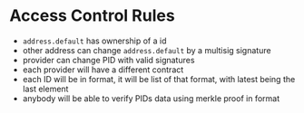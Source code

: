# Access Control Rules

- `address.default` has ownership of a id
- other address can change `address.default` by a multisig signature
- provider can change PID with valid signatures
- each provider will have a different contract
- each ID will be in format, it will be list of that format, with latest being the last element
- anybody will be able to verify PIDs data using merkle proof in format
